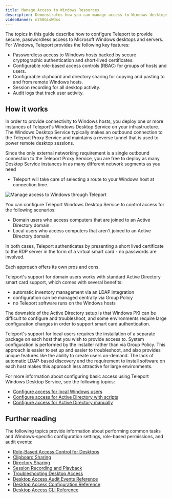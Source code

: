 ```yaml
---
title: Manage Access to Windows Resources
description: Demonstrates how you can manage access to Windows desktops with Teleport.
videoBanner: n2h0GisWdss
---
```


The topics in this guide describe how to configure Teleport to provide secure, passwordless
access to Microsoft Windows desktops and servers. For Windows, Teleport provides the
following key features:

- Passwordless access to Windows hosts backed by secure cryptographic
  authentication and short-lived certificates.
- Configurable role-based access controls (RBAC) for groups of hosts and users.
- Configurable clipboard and directory sharing for copying and pasting to and
  from remote Windows hosts.
- Session recording for all desktop activity.
- Audit logs that track user activity.

## How it works

In order to provide connectivity to Windows hosts, you deploy one or more
instances of Teleport's Windows Desktop Service on your infrastructure. The
Windows Desktop Service typically makes an outbound connection to the Teleport
Proxy Service and maintains a reverse tunnel that is used to power remote
desktop sessions.

Since the only external networking requirement is a single outbound connection
to the Teleport Proxy Service, you are free to deploy as many Desktop Service
instances in as many different network segments as you need
- Teleport will take care of selecting a route to your Windows host at
connection time.

![Manage access to Windows through Teleport](../../../img/desktop-access/windows-desktop-service-overview.png)

You can configure Teleport Windows Desktop Service to control access for the following
scenarios:

- Domain users who access computers that are joined to an Active Directory domain.
- Local users who access computers that aren't joined to an Active Directory domain.

In both cases, Teleport authenticates by presenting a short lived certificate to
the RDP server in the form of a virtual smart card - no passwords are involved.

Each approach offers its own pros and cons.

Teleport's support for domain users works with standard Active Directory smart
card support, which comes with several benefits:

- automatic inventory management via an LDAP integration
- configuration can be managed centrally via Group Policy
- no Teleport software runs on the Windows hosts

The downside of the Active Directory setup is that Windows PKI can be difficult
to configure and troubleshoot, and some environments require large configuration
changes in order to support smart card authentication.

Teleport's support for local users requires the installation of a separate
package on each host that you wish to provide access to. System configuration is
performed by the installer rather than via Group Policy. This approach is easier
to set up and easier to troubleshoot, and also provides unique features like the
ability to create users on-demand. The lack of automatic LDAP-based discovery
and the requirement to install software on each host makes this approach less
attractive for large environments.

For more information about configuring basic access using Teleport Windows
Desktop Service, see the following topics:

- [Configure access for local Windows users](./getting-started.mdx)
- [Configure access for Active Directory with scripts](./active-directory.mdx)
- [Configure access for Active Directory manually](./active-directory-manual.mdx)

## Further reading

The following topics provide information about performing common tasks and
Windows-specific configuration settings, role-based permissions, and audit events:

- [Role-Based Access Control for Desktops](./rbac.mdx)
- [Clipboard Sharing](../../reference/agent-services/desktop-access-reference/clipboard.mdx)
- [Directory Sharing](./directory-sharing.mdx)
- [Session Recording and Playback](../../reference/agent-services/desktop-access-reference/sessions.mdx)
- [Troubleshooting Desktop Access](./troubleshooting.mdx)
- [Desktop Access Audit Events Reference](../../reference/agent-services/desktop-access-reference/audit.mdx)
- [Desktop Access Configuration Reference](../../reference/agent-services/desktop-access-reference/configuration.mdx)
- [Desktop Access CLI Reference](../../reference/agent-services/desktop-access-reference/cli.mdx)

